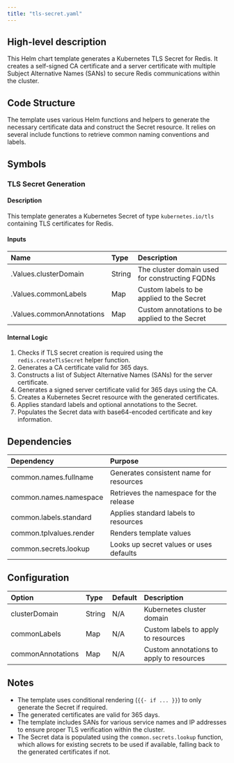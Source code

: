```yaml
---
title: "tls-secret.yaml"
---
```


## High-level description
This Helm chart template generates a Kubernetes TLS Secret for Redis. It creates a self-signed CA certificate and a server certificate with multiple Subject Alternative Names (SANs) to secure Redis communications within the cluster.

## Code Structure
The template uses various Helm functions and helpers to generate the necessary certificate data and construct the Secret resource. It relies on several include functions to retrieve common naming conventions and labels.

## Symbols

### TLS Secret Generation
#### Description
This template generates a Kubernetes Secret of type `kubernetes.io/tls` containing TLS certificates for Redis.

#### Inputs
| Name | Type | Description |
|:-----|:-----|:------------|
| .Values.clusterDomain | String | The cluster domain used for constructing FQDNs |
| .Values.commonLabels | Map | Custom labels to be applied to the Secret |
| .Values.commonAnnotations | Map | Custom annotations to be applied to the Secret |

#### Internal Logic
1. Checks if TLS secret creation is required using the `redis.createTlsSecret` helper function.
2. Generates a CA certificate valid for 365 days.
3. Constructs a list of Subject Alternative Names (SANs) for the server certificate.
4. Generates a signed server certificate valid for 365 days using the CA.
5. Creates a Kubernetes Secret resource with the generated certificates.
6. Applies standard labels and optional annotations to the Secret.
7. Populates the Secret data with base64-encoded certificate and key information.

## Dependencies
| Dependency | Purpose |
|:-----------|:--------|
| common.names.fullname | Generates consistent name for resources |
| common.names.namespace | Retrieves the namespace for the release |
| common.labels.standard | Applies standard labels to resources |
| common.tplvalues.render | Renders template values |
| common.secrets.lookup | Looks up secret values or uses defaults |

## Configuration
| Option | Type | Default | Description |
|:-------|:-----|:--------|:------------|
| clusterDomain | String | N/A | Kubernetes cluster domain |
| commonLabels | Map | N/A | Custom labels to apply to resources |
| commonAnnotations | Map | N/A | Custom annotations to apply to resources |

## Notes
- The template uses conditional rendering (`{{- if ... }}`) to only generate the Secret if required.
- The generated certificates are valid for 365 days.
- The template includes SANs for various service names and IP addresses to ensure proper TLS verification within the cluster.
- The Secret data is populated using the `common.secrets.lookup` function, which allows for existing secrets to be used if available, falling back to the generated certificates if not.